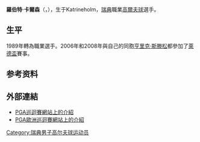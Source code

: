 {{Unreferenced|time=2021-08-30T16:03:19+00:00}}
{{Infobox golfer
| name              = 罗伯特·卡尔松<br />Robert Karlsson
| image             = Robert_Karlsson.jpg
| imagesize         = 250px
| caption           = 
| nickname          = The Scientist, Robban
| fullname          = Robert Karlsson
| birth_date        = {{birth date and age|1969|9|3|df=y}}
| birth_place       = {{SWE}}[[Katrineholm|Katrineholm]]
| death_date        = <!-- {{Death date and age|YYYY|MM|DD|1969|9|3|df=y}} -->
| death_place       = 
| height            = {{height|m=1.96|precision=0}}
| weight            = {{convert|95|kg|lb st|abbr=on}}
| nationality       = {{SWE}}
| residence         = {{USA}}[[Charlotte,_North_Carolina|Charlotte, North Carolina]]
| spouse            = 
| partner           = 
| children          = 
| college           = 
| yearpro           = 1989
| retired           = <!-- Year retired -->
| tour              = [[European_Tour|European Tour]]<br>[[PGA_Tour_Champions|PGA Tour Champions]]<br>[[European_Senior_Tour|European Senior Tour]]
| extour            = [[PGA_Tour|PGA Tour]]
| prowins           = 12
| pgawins           = <!-- Number of PGA Tour wins -->
| eurowins          = 11
| japwins           = <!-- Number of Japan Golf Tour wins -->
| asiawins          = <!-- Number of Asian Tour wins -->
| sunwins           = <!-- Number of Sunshine Tour wins -->
| auswins           = <!-- Number of PGA Tour of Australasia wins -->
| nwidewins         = <!-- Number of Nationwide Tour wins -->
| chalwins          = <!-- Number of Challenge Tour wins -->
| champwins         = <!-- Number of Champions Tour wins -->
| seneurowins       = <!-- Number of European Seniors Tour wins -->
| otherwins         = 1
| majorwins         = <!-- Number of Major Championship wins -->
| masters           = T8: [[2008_Masters_Tournament|2008]]
| usopen            = T4: [[2008_U.S._Open_(golf)|2008]]
| open              = T5: [[1992_Open_Championship|1992]]
| pga               = T4: [[2011_PGA_Championship|2011]]
| wghofid           = <!-- World Golf Hall of Fame member ID -->
| wghofyear         = <!-- World Golf Hall of Fame year inducted -->
| award1            = [[European_Tour_Order_of_Merit|European Tour<br>Order of Merit winner]]
| year1             = 2008
| award2            = [[Swedish_Golfer_of_the_Year|Swedish Golfer of the Year]]
| year2             = 2008, 2010
| awardssection     = <!-- location of awards page or section -->
|award3 = Swedish Male Athlete of the Year
|year3 = 2008
}}
'''羅伯特·卡爾森'''（{{lang-sv|Robert Karlsson}}，{{bd|1969年|9月3日}}），生于Katrineholm，[[瑞典|瑞典]]職業[[高爾夫球|高爾夫球]]選手。

== 生平 ==
1989年轉為職業選手。2006年和2008年與自己的同胞[[亨里克·斯滕松|亨里克·斯滕松]]都參加了[[萊德盃|萊德盃]]賽事。

== 参考资料 ==
{{reflist}}

== 外部連結 ==
{{commons|Robert Karlsson}}

* [https://web.archive.org/web/20080918012330/http://www.pgatour.com/players/01/99/70/ PGA巡迴賽網站上的介紹]
* [https://web.archive.org/web/20080716061331/http://www.europeantour.com/publish.sps?pageid=127&pagegid=%7B20E6AA6B%2D0225%2D4C71%2DBD89%2D2ACBEE615D69%7D&playerId=4573 PGA歐洲巡迴賽網站上的介紹]

{{Authority control}}
{{DEFAULTSORT:Karlsson, Robert}}
[[Category:瑞典男子高尔夫球运动员|Category:瑞典男子高尔夫球运动员]]